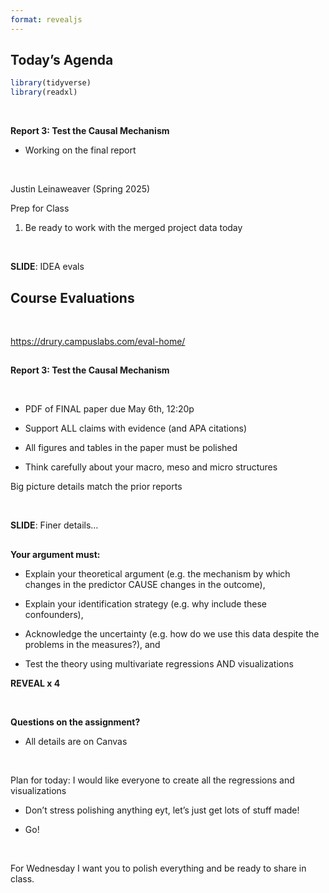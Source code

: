 ```yaml
---
format: revealjs
---
```


## Today's Agenda {background-image="Images/background-data_blue_v4.png" .center}

```r
library(tidyverse)
library(readxl)
```

<br>

::: {.r-fit-text}
**Report 3: Test the Causal Mechanism**

- Working on the final report
:::

<br>

::: r-stack
Justin Leinaweaver (Spring 2025)
:::

::: notes

Prep for Class

1. Be ready to work with the merged project data today

<br>

**SLIDE**: IDEA evals

:::



## Course Evaluations {background-image="Images/background-data_blue_v4.png" .center}

<br>

::: {.r-fit-text}
[https://drury.campuslabs.com/eval-home/](https://drury.campuslabs.com/eval-home/)
:::







## {background-image="Images/background-data_blue_v4.png" .center}

::: {.r-fit-text}
**Report 3: Test the Causal Mechanism**
:::

<br>

- PDF of FINAL paper due May 6th, 12:20p

- Support ALL claims with evidence (and APA citations)

- All figures and tables in the paper must be polished

- Think carefully about your macro, meso and micro structures

::: notes

Big picture details match the prior reports

<br>

**SLIDE**: Finer details...

:::



## {background-image="Images/background-data_blue_v4.png" .center}

**Your argument must:**

::: {.incremental}

- Explain your theoretical argument (e.g. the mechanism by which changes in the predictor CAUSE changes in the outcome),

- Explain your identification strategy (e.g. why include these confounders),

- Acknowledge the uncertainty (e.g. how do we use this data despite the problems in the measures?), and

- Test the theory using multivariate regressions AND visualizations

:::

::: notes

**REVEAL x 4**

<br>

**Questions on the assignment?**

- All details are on Canvas

<br>

Plan for today: I would like everyone to create all the regressions and visualizations

- Don't stress polishing anything eyt, let's just get lots of stuff made!

- Go!

<br>

For Wednesday I want you to polish everything and be ready to share in class.

:::

